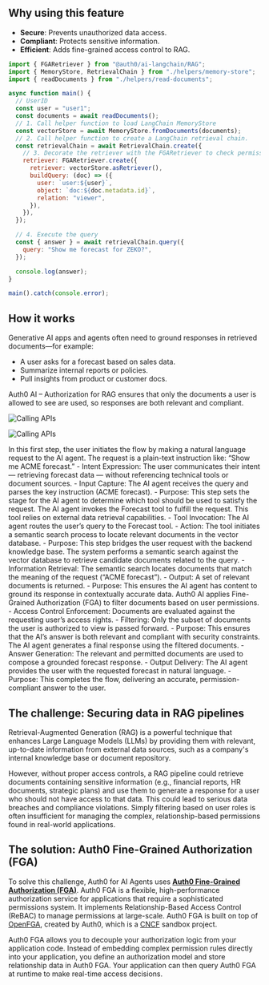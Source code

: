 ## Why using this feature

- **Secure**: Prevents unauthorized data access.
- **Compliant**: Protects sensitive information.
- **Efficient**: Adds fine-grained access control to RAG.

<CodeGroup>

```javascript src/lib/auth0-ai.ts
import { FGARetriever } from "@auth0/ai-langchain/RAG";
import { MemoryStore, RetrievalChain } from "./helpers/memory-store";
import { readDocuments } from "./helpers/read-documents";

async function main() {
  // UserID
  const user = "user1";
  const documents = await readDocuments();
  // 1. Call helper function to load LangChain MemoryStore
  const vectorStore = await MemoryStore.fromDocuments(documents);
  // 2. Call helper function to create a LangChain retrieval chain.
  const retrievalChain = await RetrievalChain.create({
    // 3. Decorate the retriever with the FGARetriever to check permissions.
    retriever: FGARetriever.create({
      retriever: vectorStore.asRetriever(),
      buildQuery: (doc) => ({
        user: `user:${user}`,
        object: `doc:${doc.metadata.id}`,
        relation: "viewer",
      }),
    }),
  });

  // 4. Execute the query
  const { answer } = await retrievalChain.query({
    query: "Show me forecast for ZEKO?",
  });

  console.log(answer);
}

main().catch(console.error);
```

</CodeGroup>

## How it works

Generative AI apps and agents often need to ground responses in retrieved documents—for example:

- A user asks for a forecast based on sales data.
- Summarize internal reports or policies.
- Pull insights from product or customer docs.

Auth0 AI – Authorization for RAG ensures that only the documents a user is allowed to see are used, so responses are both relevant and compliant.

<Frame>
<img
  className="block dark:hidden"
  src="https://cdn.auth0.com/website/auth0-ai/assets/diagrams/rag-light.png"
  alt="Calling APIs"
/>

<img
  className="hidden dark:block"
  src="https://cdn.auth0.com/website/auth0-ai/assets/diagrams/rag-dark.png"
  alt="Calling APIs"
/>
</Frame>

<Steps>
  <Step title="Request Setup">
    In this first step, the user initiates the flow by making a natural language request to the AI agent. The request is a plain-text instruction like: “Show me ACME forecast.”
    - Intent Expression: The user communicates their intent — retrieving forecast data — without referencing technical tools or document sources.
    - Input Capture: The AI agent receives the query and parses the key instruction (ACME forecast).
    - Purpose: This step sets the stage for the AI agent to determine which tool should be used to satisfy the request.
  </Step>
  <Step title="Tool Invocation">
    The AI agent invokes the Forecast tool to fulfill the request. This tool relies on external data retrieval capabilities.
    - Tool Invocation: The AI agent routes the user’s query to the Forecast tool.
    - Action: The tool initiates a semantic search process to locate relevant documents in the vector database.
    - Purpose: This step bridges the user request with the backend knowledge base.
  </Step>
  <Step title="Semantic Search">
    The system performs a semantic search against the vector database to retrieve candidate documents related to the query.
    - Information Retrieval: The semantic search locates documents that match the meaning of the request (“ACME forecast”).
    - Output: A set of relevant documents is returned.
    - Purpose: This ensures the AI agent has content to ground its response in contextually accurate data.
  </Step>
  <Step title="Access Filtering">
    Auth0 AI applies Fine-Grained Authorization (FGA) to filter documents based on user permissions.
    - Access Control Enforcement: Documents are evaluated against the requesting user’s access rights.
    - Filtering: Only the subset of documents the user is authorized to view is passed forward.
    - Purpose: This ensures that the AI’s answer is both relevant and compliant with security constraints.
  </Step>
  <Step title="Response Generation">
    The AI agent generates a final response using the filtered documents.
    - Answer Generation: The relevant and permitted documents are used to compose a grounded forecast response.
    - Output Delivery: The AI agent provides the user with the requested forecast in natural language.
    - Purpose: This completes the flow, delivering an accurate, permission-compliant answer to the user.
  </Step>
</Steps>


## The challenge: Securing data in RAG pipelines

Retrieval-Augmented Generation (RAG) is a powerful technique that enhances Large Language Models (LLMs) by providing them with relevant, up-to-date information from external data sources, such as a company's internal knowledge base or document repository.

However, without proper access controls, a RAG pipeline could retrieve documents containing sensitive information (e.g., financial reports, HR documents, strategic plans) and use them to generate a response for a user who should not have access to that data. This could lead to serious data breaches and compliance violations. Simply filtering based on user roles is often insufficient for managing the complex, relationship-based permissions found in real-world applications.

## The solution: Auth0 Fine-Grained Authorization (FGA)

To solve this challenge, Auth0 for AI Agents uses [**Auth0 Fine-Grained Authorization (FGA)**](https://auth0.com/fine-grained-authorization). Auth0 FGA is a flexible, high-performance authorization service for applications that require a sophisticated permissions system. It implements Relationship-Based Access Control (ReBAC) to manage permissions at large-scale. Auth0 FGA is built on top of [OpenFGA](https://openfga.dev/), created by Auth0, which is a [CNCF](https://cncf.io/) sandbox project.

Auth0 FGA allows you to decouple your authorization logic from your application code. Instead of embedding complex permission rules directly into your application, you define an authorization model and store relationship data in Auth0 FGA. Your application can then query Auth0 FGA at runtime to make real-time access decisions.


